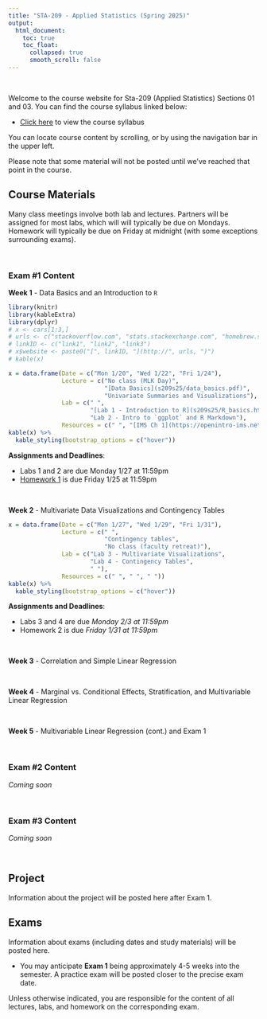 ```yaml
---
title: "STA-209 - Applied Statistics (Spring 2025)"
output:
  html_document:
    toc: true
    toc_float:
      collapsed: true
      smooth_scroll: false
---
```


$~$

Welcome to the course website for Sta-209 (Applied Statistics) Sections 01 and 03. You can find the course syllabus linked below:

- [Click here](syllabus209s25.html) to view the course syllabus

You can locate course content by scrolling, or by using the navigation bar in the upper left.  

Please note that some material will not be posted until we've reached that point in the course.

## Course Materials

Many class meetings involve both lab and lectures. Partners will be assigned for most labs, which will will typically be due on Mondays. Homework will typically be due on Friday at midnight (with some exceptions surrounding exams).

$~$

### Exam #1 Content

**Week 1** - Data Basics and an Introduction to `R`

```r
library(knitr)
library(kableExtra)
library(dplyr)
# x <- cars[1:3,]
# urls <- c("stackoverflow.com", "stats.stackexchange.com", "homebrew.stackexchange.com")
# linkID <- c("link1", "link2", "link3")
# x$website <- paste0("[", linkID, "](http://", urls, ")")
# kable(x)

x = data.frame(Date = c("Mon 1/20", "Wed 1/22", "Fri 1/24"), 
               Lecture = c("No class (MLK Day)", 
                           "[Data Basics](s209s25/data_basics.pdf)",
                           "Univariate Summaries and Visualizations"),
               Lab = c(" ", 
                       "[Lab 1 - Introduction to R](s209s25/R_basics.html)",
                       "Lab 2 - Intro to `ggplot` and R Markdown"),
               Resources = c(" ", "[IMS Ch 1](https://openintro-ims.netlify.app/data-hello), [HOPR Ch 2](https://rstudio-education.github.io/hopr/basics.html)", " "))
kable(x) %>%
  kable_styling(bootstrap_options = c("hover"))
```

**Assignments and Deadlines**:

- Labs 1 and 2 are due Monday 1/27 at 11:59pm
- [Homework 1](s209s25/hw1.html) is due Friday 1/25 at 11:59pm

$~$

**Week 2** - Multivariate Data Visualizations and Contingency Tables

```r
x = data.frame(Date = c("Mon 1/27", "Wed 1/29", "Fri 1/31"), 
               Lecture = c(" ", 
                           "Contingency tables",
                           "No class (faculty retreat)"),
               Lab = c("Lab 3 - Multivariate Visualizations", 
                       "Lab 4 - Contingency Tables",
                       " "),
               Resources = c(" ", " ", " "))
kable(x) %>%
  kable_styling(bootstrap_options = c("hover"))
```

**Assignments and Deadlines**:

- Labs 3 and 4 are due *Monday 2/3 at 11:59pm*
- Homework 2 is due *Friday 1/31 at 11:59pm*

$~$

**Week 3** - Correlation and Simple Linear Regression

$~$

**Week 4** - Marginal vs. Conditional Effects, Stratification, and Multivariable Linear Regression

$~$

**Week 5** - Multivariable Linear Regression (cont.) and Exam 1

$~$


### Exam #2 Content

*Coming soon*

$~$

### Exam #3 Content

*Coming soon*

$~$

## Project 

Information about the project will be posted here after Exam 1.

## Exams

Information about exams (including dates and study materials) will be posted here.

- You may anticipate **Exam 1** being approximately 4-5 weeks into the semester. A practice exam will be posted closer to the precise exam date.
    
Unless otherwise indicated, you are responsible for the content of all lectures, labs, and homework on the corresponding exam.